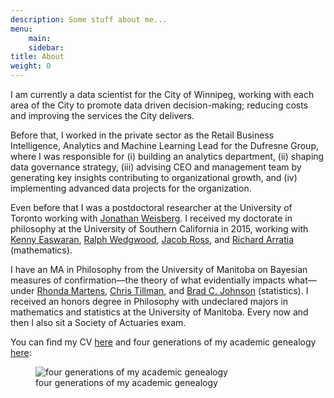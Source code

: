 ```yaml
---
description: Some stuff about me...
menu: 
    main:
    sidebar:
title: About
weight: 0
---
```



I am currently a data scientist for the City of Winnipeg, working with each area of the City to promote data driven decision-making; reducing costs and improving the services the City delivers. 

Before that, I worked in the private sector as the Retail Business Intelligence, Analytics and Machine Learning Lead for the Dufresne Group, where I was responsible for (i) building an analytics department, (ii) shaping data governance strategy, (iii) advising CEO and management team by generating key insights contributing to organizational growth, and (iv) implementing advanced data projects for the organization.

Even before that I was a postdoctoral researcher at the University of Toronto working with [Jonathan Weisberg](http://www.utm.utoronto.ca/~weisber3/). I received my doctorate in philosophy at the University of Southern California in 2015, working with [Kenny Easwaran](http://www.kennyeaswaran.org/), [Ralph Wedgwood](http://www-bcf.usc.edu/~wedgwood/), [Jacob Ross](http://www-bcf.usc.edu/~jacobmro/), and [Richard Arratia](http://dornsife.usc.edu/cf/faculty-and-staff/faculty.cfm?pid=1003062) (mathematics).

<!--       </p>
      <p>
        I continue to actively pursue research in epistemology, the foundations of uncertain inference, cognitive science, and the ethics of machine learning. This research comes together over questions like:
      </p>
      <ul>
        <li>"What should we believe in light of our evidence?",</li>
        <li>"What is evidence and what is evidential impact?",</li>
        <li>"How should we respond to information given our cognitive limitations?"</li>
        <li>"How does our believing a proposition relate to our confidence that that proposition obtains?", and </li>
        <li>"How are accurate predictions related to rational belief and action?</li>
      </ul> -->

I have an MA in Philosophy from the University of Manitoba on Bayesian measures of confirmation---the theory of what evidentially impacts what---under [Rhonda Martens](http://umanitoba.ca/faculties/arts/departments/philosophy/facstaff/martens.html), [Chris Tillman](https://sites.google.com/site/christillman/home), and [Brad C. Johnson](http://www.umanitoba.ca/statistics/people/bjohnson/) (statistics). I received an honors degree in Philosophy with undeclared majors in mathematics and statistics at the University of Manitoba. Every now and then I also sit a Society of Actuaries exam.

You can find my CV [here](DataScientistCV-2019.05.pdf) and 
four generations of my academic genealogy [here](https://philosophyfamilytree.wikispaces.com/Malcolm+Forster):

![four generations of my academic genealogy](/images/Genealogy.jpeg)

